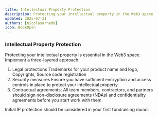 ```yaml
---
title: Intellectual Property Protection
description: Protecting your intellectual property in the Web3 space
updated: 2025-07-31
authors: [nicolasarnedo]
icon: BookOpen
---
```


### Intellectual Property Protection
Protecting your intellectual property is essential in the Web3 space. Implement a three-layered approach:
1. Legal protections
Trademarks for your product name and logo,
Copyrights,
Source code registration
2. Security measures
Ensure you have sufficient encryption and access controls in place to protect your intellectual property.
3. Contractual agreements: 
All team members, contractors, and partners should sign non-disclosure agreements (NDAs) and confidentiality agreements before you start work with them.

Initial IP protection should be considered in your first fundraising round.
